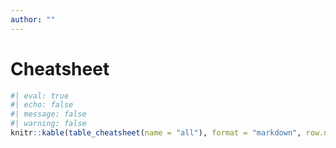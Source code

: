 ```yaml
---
author: ""
---
```


# Cheatsheet {.unnumbered}

```r
#| eval: true
#| echo: false
#| message: false
#| warning: false
knitr::kable(table_cheatsheet(name = "all"), format = "markdown", row.names = FALSE)
```
